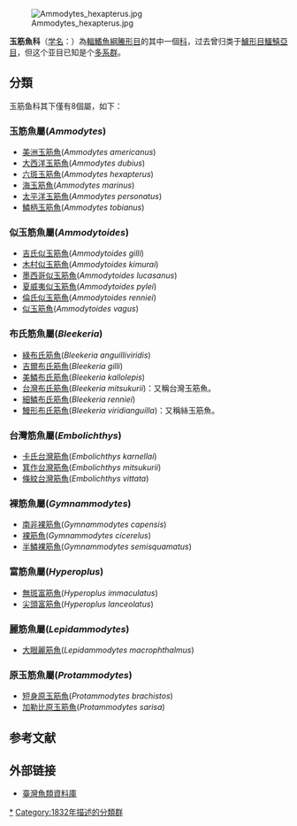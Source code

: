 {{AutoTaxobox
| image=Northern_sand_lance.jpg
| taxon = Ammodytidae
| authority=[[Bonaparte|Bonaparte]], 1832
| subdivision =
*[[玉筋魚屬|玉筋魚屬]] ''Ammodytes''
*[[似玉筋魚屬|似玉筋魚屬]] ''Ammodytoides''
*[[布氏筋魚屬|布氏筋魚屬]] ''Bleekeria''
*[[台灣筋魚屬|台灣筋魚屬]] ''Embolichthys''
*[[裸筋魚屬|裸筋魚屬]] ''Gymnammodytes''
*[[富筋魚屬|富筋魚屬]] ''Hyperoplus''
*[[麗筋魚屬|麗筋魚屬]] ''Lepidammodytes''
*[[原玉筋魚屬|原玉筋魚屬]] ''Protammodytes''
}}
[[File:Ammodytes_hexapterus.jpg|thumb]]


'''玉筋魚科'''（[[学名|学名]]：{{lang|la|Ammodytidae}}）為[[輻鰭魚綱|輻鰭魚綱]][[䲢形目|䲢形目]]的其中一個[[科|科]]，过去曾归类于[[鱸形目|鱸形目]][[鱷鱚亞目|鱷鱚亞目]]，但这个亚目已知是个[[多系群|多系群]]{{r|Deepfin}}。

== 分類 ==
玉筋鱼科其下僅有8個屬，如下：
=== 玉筋魚屬(''Ammodytes'') ===
* [[美洲玉筋魚|美洲玉筋魚]](''Ammodytes americanus'')
* [[大西洋玉筋魚|大西洋玉筋魚]](''Ammodytes dubius'')
* [[六斑玉筋魚|六斑玉筋魚]](''Ammodytes hexapterus'')
* [[海玉筋魚|海玉筋魚]](''Ammodytes marinus'')
* [[太平洋玉筋魚|太平洋玉筋魚]](''Ammodytes personatus'')
* [[鱗柄玉筋魚|鱗柄玉筋魚]](''Ammodytes tobianus'')
=== 似玉筋魚屬(''Ammodytoides'') ===
* [[吉氏似玉筋魚|吉氏似玉筋魚]](''Ammodytoides gilli'')
* [[木村似玉筋魚|木村似玉筋魚]](''Ammodytoides kimurai'')
* [[墨西哥似玉筋魚|墨西哥似玉筋魚]](''Ammodytoides lucasanus'')
* [[夏威夷似玉筋魚|夏威夷似玉筋魚]](''Ammodytoides pylei'')
* [[倫氏似玉筋魚|倫氏似玉筋魚]](''Ammodytoides renniei'')
* [[似玉筋魚|似玉筋魚]](''Ammodytoides vagus'')
=== 布氏筋魚屬(''Bleekeria'') ===
* [[綠布氏筋魚|綠布氏筋魚]](''Bleekeria anguilliviridis'')
* [[吉爾布氏筋魚|吉爾布氏筋魚]](''Bleekeria gilli'')
* [[美鱗布氏筋魚|美鱗布氏筋魚]](''Bleekeria kallolepis'')
* [[台灣布氏筋魚|台灣布氏筋魚]](''Bleekeria mitsukurii'')：又稱台灣玉筋魚。
* [[細鱗布氏筋魚|細鱗布氏筋魚]](''Bleekeria renniei'')
* [[鰻形布氏筋魚|鰻形布氏筋魚]](''Bleekeria viridianguilla'')：又稱絲玉筋魚。
=== 台灣筋魚屬(''Embolichthys'') ===
* [[卡氏台灣筋魚|卡氏台灣筋魚]](''Embolichthys karnellai'')
* [[箕作台灣筋魚|箕作台灣筋魚]](''Embolichthys mitsukurii'')
* [[條紋台灣筋魚|條紋台灣筋魚]](''Embolichthys vittata'')
=== 裸筋魚屬(''Gymnammodytes'') ===
* [[南非裸筋魚|南非裸筋魚]](''Gymnammodytes capensis'')
* [[裸筋魚|裸筋魚]](''Gymnammodytes cicerelus'')
* [[半鱗裸筋魚|半鱗裸筋魚]](''Gymnammodytes semisquamatus'')
=== 富筋魚屬(''Hyperoplus'') ===
* [[無斑富筋魚|無斑富筋魚]](''Hyperoplus immaculatus'')
* [[尖頭富筋魚|尖頭富筋魚]](''Hyperoplus lanceolatus'')
=== 麗筋魚屬(''Lepidammodytes'') ===
* [[大眼麗筋魚|大眼麗筋魚]](''Lepidammodytes macrophthalmus'')
=== 原玉筋魚屬(''Protammodytes'') ===
* [[短身原玉筋魚|短身原玉筋魚]](''Protammodytes brachistos'')
* [[加勒比原玉筋魚|加勒比原玉筋魚]](''Protammodytes sarisa'')

== 参考文献 ==
{{reflist|refs=
<ref name=Deepfin>{{Betancur-R et al., 2017}}</ref>
}}

==外部链接==
* [https://web.archive.org/web/20160526235836/http://fishdb.sinica.edu.tw/AjaxTree/tree.php 臺灣魚類資料庫]
{{Taxonbar|from=Q695712}}

[[Category:玉筋魚科|*]]
[[Category:1832年描述的分類群|Category:1832年描述的分類群]]